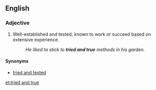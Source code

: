 ==English==

===Adjective===
{{en-adj|head=[[tried]] and [[true]]|-}}

# {{label|en|idiomatic}} Well-established and tested; known to work or succeed based on extensive experience.
#: ''He liked to stick to '''tried and true''' methods in his garden.''

====Synonyms====
* [[tried and tested]]

[[et:tried and true]]